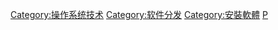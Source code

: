 {{Cat main}}

[[Category:操作系统技术|Category:操作系统技术]]
[[Category:软件分发|Category:软件分发]]
[[Category:安裝軟體|Category:安裝軟體]]
[[Category:管理系統|P]]